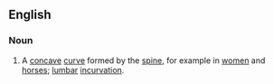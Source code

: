 ==English==

===Noun===
{{en-noun}}

# {{lb|en|anatomy}} A [[concave]] [[curve]] formed by the [[spine]], for example in [[women]] and [[horses]]; [[lumbar]] [[incurvation]].